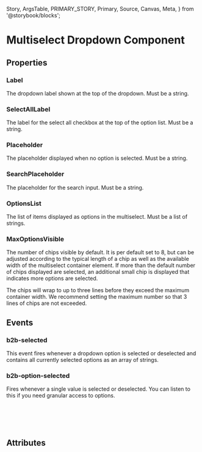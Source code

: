   Story,
  ArgsTable,
  PRIMARY_STORY,
  Primary,
  Source,
  Canvas,
  Meta,
} from '@storybook/blocks';


<Meta of={MultiSelectStories} />

# Multiselect Dropdown Component

<Canvas of={MultiSelectStories.Default} />

## Properties

### Label

The dropdown label shown at the top of the dropdown. Must be a string.

### SelectAllLabel

The label for the select all checkbox at the top of the option list.
Must be a string.

### Placeholder

The placeholder displayed when no option is selected. Must be a string.

### SearchPlaceholder

The placeholder for the search input. Must be a string.

### OptionsList

The list of items displayed as options in the multiselect. Must be a list of strings.

### MaxOptionsVisible

The number of chips visible by default. It is per default set to 8, but can be adjusted
according to the typical length of a chip as well as the available width of the multiselect
container element. If more than the default number of chips displayed are selected, an
additional small chip is displayed that indicates more options are selected.

The chips will wrap to up to three lines before
they exceed the maximum container width. We recommend setting the maximum number so that
3 lines of chips are not exceeded.

## Events

### b2b-selected

This event fires whenever a dropdown option is selected or deselected and
contains all currently selected options as an array of strings.

### b2b-option-selected

Fires whenever a single value is selected or deselected. You can listen to this if you need granular access to options.

```ts
interface MultiSelectOptionEventDetail {
  selected: boolean;
  selectedOption: string;
}
```

## Attributes

<ArgsTable story={PRIMARY_STORY} />
